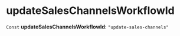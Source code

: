 
# updateSalesChannelsWorkflowId

 `Const` **updateSalesChannelsWorkflowId**: `"update-sales-channels"`
